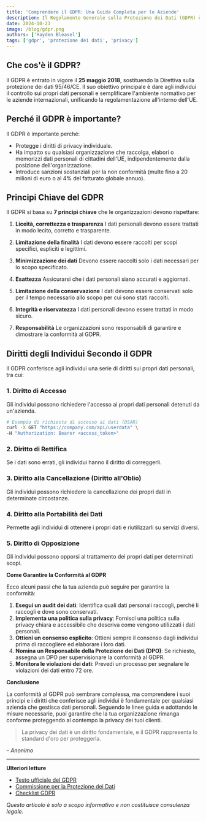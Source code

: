 ```yaml
---
title: 'Comprendere il GDPR: Una Guida Completa per le Aziende'
description: Il Regolamento Generale sulla Protezione dei Dati (GDPR) è una normativa dell'UE sulla protezione dei dati e la privacy nell'Unione Europea (UE) e nello Spazio Economico Europeo (SEE). È essenziale per le aziende comprendere come funziona per garantire la conformità ed evitare multe salate.
date: 2024-10-23
image: /blog/gdpr.png
authors: ['Hayden Bleasel']
tags: ['gdpr', 'protezione dei dati', 'privacy']
---
```


## Che cos'è il GDPR?

Il GDPR è entrato in vigore il **25 maggio 2018**, sostituendo la Direttiva sulla protezione dei dati 95/46/CE. Il suo obiettivo principale è dare agli individui il controllo sui propri dati personali e semplificare l'ambiente normativo per le aziende internazionali, unificando la regolamentazione all'interno dell'UE.

## Perché il GDPR è importante?

Il GDPR è importante perché:

- Protegge i diritti di privacy individuale.
- Ha impatto su qualsiasi organizzazione che raccolga, elabori o memorizzi dati personali di cittadini dell'UE, indipendentemente dalla posizione dell'organizzazione.
- Introduce sanzioni sostanziali per la non conformità (multe fino a 20 milioni di euro o al 4% del fatturato globale annuo).

## Principi Chiave del GDPR

Il GDPR si basa su **7 principi chiave** che le organizzazioni devono rispettare:

1. **Liceità, correttezza e trasparenza**
I dati personali devono essere trattati in modo lecito, corretto e trasparente.

2. **Limitazione della finalità**
I dati devono essere raccolti per scopi specifici, espliciti e legittimi.

3. **Minimizzazione dei dati**
Devono essere raccolti solo i dati necessari per lo scopo specificato.

4. **Esattezza**
Assicurarsi che i dati personali siano accurati e aggiornati.

5. **Limitazione della conservazione**
I dati devono essere conservati solo per il tempo necessario allo scopo per cui sono stati raccolti.

6. **Integrità e riservatezza**
I dati personali devono essere trattati in modo sicuro.

7. **Responsabilità**
Le organizzazioni sono responsabili di garantire e dimostrare la conformità al GDPR.

## Diritti degli Individui Secondo il GDPR

Il GDPR conferisce agli individui una serie di diritti sui propri dati personali, tra cui:

### 1. Diritto di Accesso

Gli individui possono richiedere l'accesso ai propri dati personali detenuti da un'azienda.

```bash
# Esempio di richiesta di accesso ai dati (DSAR)
curl -X GET "https://company.com/api/userdata" \
-H "Authorization: Bearer <access_token>"
```

### 2. Diritto di Rettifica

Se i dati sono errati, gli individui hanno il diritto di correggerli.

### 3. Diritto alla Cancellazione (Diritto all'Oblio)

Gli individui possono richiedere la cancellazione dei propri dati in determinate circostanze.

### 4. Diritto alla Portabilità dei Dati

Permette agli individui di ottenere i propri dati e riutilizzarli su servizi diversi.

### 5. Diritto di Opposizione

Gli individui possono opporsi al trattamento dei propri dati per determinati scopi.

**Come Garantire la Conformità al GDPR**

Ecco alcuni passi che la tua azienda può seguire per garantire la conformità:

1. **Esegui un audit dei dati**: Identifica quali dati personali raccogli, perché li raccogli e dove sono conservati.
2. **Implementa una politica sulla privacy**: Fornisci una politica sulla privacy chiara e accessibile che descriva come vengono utilizzati i dati personali.
3. **Ottieni un consenso esplicito**: Ottieni sempre il consenso dagli individui prima di raccogliere ed elaborare i loro dati.
4. **Nomina un Responsabile della Protezione dei Dati (DPO)**: Se richiesto, assegna un DPO per supervisionare la conformità al GDPR.
5. **Monitora le violazioni dei dati**: Prevedi un processo per segnalare le violazioni dei dati entro 72 ore.

**Conclusione**

La conformità al GDPR può sembrare complessa, ma comprendere i suoi principi e i diritti che conferisce agli individui è fondamentale per qualsiasi azienda che gestisca dati personali. Seguendo le linee guida e adottando le misure necessarie, puoi garantire che la tua organizzazione rimanga conforme proteggendo al contempo la privacy dei tuoi clienti.

> La privacy dei dati è un diritto fondamentale, e il GDPR rappresenta lo standard d'oro per proteggerla.

– _Anonimo_

---

**Ulteriori letture**

- [Testo ufficiale del GDPR](https://gdpr.eu/)
- [Commissione per la Protezione dei Dati](https://www.dataprotection.ie/)
- [Checklist GDPR](https://gdpr.eu/checklist/)

_Questo articolo è solo a scopo informativo e non costituisce consulenza legale._
